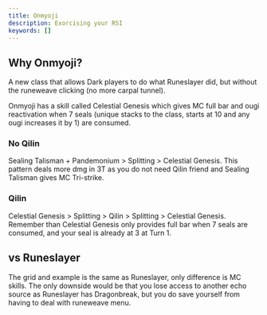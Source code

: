 ```yaml
---
title: Onmyoji
description: Exorcising your RSI
keywords: []
---
```


## Why Onmyoji?

A new class that allows Dark players to do what Runeslayer did,
but without the runeweave clicking (no more carpal tunnel).

Onmyoji has a skill called Celestial Genesis which gives MC full bar and
ougi reactivation when 7 seals (unique stacks to the class, starts at 10 and
any ougi increases it by 1) are consumed.

### No Qilin

Sealing Talisman + Pandemonium > Splitting > Celestial Genesis.
This pattern deals more dmg in 3T as you do not need Qilin friend and Sealing Talisman gives MC Tri-strike.

### Qilin

Celestial Genesis > Splitting > Qilin > Splitting > Celestial Genesis.
Remember than Celestial Genesis only provides full bar when 7 seals are consumed,
and your seal is already at 3 at Turn 1.

## vs Runeslayer

The grid and example is the same as Runeslayer, only difference is MC skills.
The only downside would be that you lose access to another echo source as Runeslayer has Dragonbreak,
but you do save yourself from having to deal with runeweave menu.

